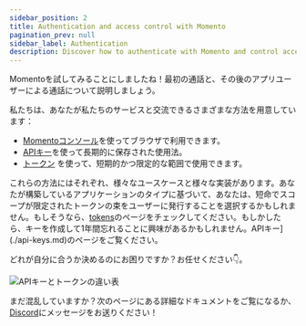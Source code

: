 ```yaml
---
sidebar_position: 2
title: Authentication and access control with Momento
pagination_prev: null
sidebar_label: Authentication
description: Discover how to authenticate with Momento and control access to resources.
---
```


Momentoを試してみることにしましたね！最初の通話と、その後のアプリユーザーによる通話について説明しましょう。

私たちは、あなたが私たちのサービスと交流できるさまざまな方法を用意しています：

* [Momentoコンソール](https://console.gomomento.com)を使ってブラウザで利用できます。
* [APIキー](./api-keys.md)を使って長期的に保存された使用法。
* [トークン](./tokens.md) を使って、短期的かつ限定的な範囲で使用できます。

これらの方法にはそれぞれ、様々なユースケースと様々な実装があります。あなたが構築しているアプリケーションのタイプに基づいて、あなたは、短命でスコープが限定されたトークンの束をユーザーに発行することを選択するかもしれません。もしそうなら、[tokens](./tokens.md)のページをチェックしてください。もしかしたら、キーを作成して1年間忘れることに興味があるかもしれません。APIキー](./api-keys.md)のページをご覧ください。

どれが自分に合うか決めるのにお困りですか？お任せください👇。

![APIキーとトークンの違い表](/img/api-keys-vs-tokens.png)

まだ混乱していますか？次のページにある詳細なドキュメントをご覧になるか、[Discord](https://discord.com/invite/3HkAKjUZGq)にメッセージをお送りください！
